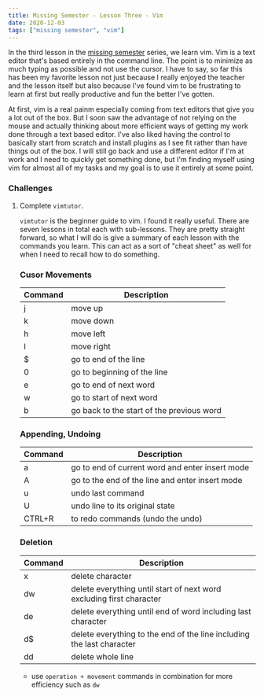 ```yaml
---
title: Missing Semester - Lesson Three - Vim
date: 2020-12-03
tags: ["missing semester", "vim"]
---
```


In the third lesson in the [missing semester](https://missing.csail.mit.edu/) series, we learn vim. Vim is a text editor that's based entirely in the command line. The point is to minimize as much typing as possible and not use the cursor. I have to say, so far this has been my favorite lesson not just because I really enjoyed the teacher and the lesson itself but also because I've found vim to be frustrating to learn at first but really productive and fun the better I've gotten.

At first, vim is a real painm especially coming from text editors that give you a lot out of the box. But I soon saw the advantage of not relying on the mouse and actually thinking about more efficient ways of getting my work done through a text based editor. I've also liked having the control to basically start from scratch and install plugins as I see fit rather than have things out of the box. I will still go back and use a different editor if I'm at work and I need to quickly get something done, but I'm finding myself using vim for almost all of my tasks and my goal is to use it entirely at some point.

### Challenges

1. Complete `vimtutor`.

	`vimtutor` is the beginner guide to vim. I found it really useful. There are seven lessons in total each with sub-lessons. They are pretty straight forward, so what I will do is give a summary of each lesson with the commands you learn. This can act as a sort of "cheat sheet" as well for when I need to recall how to do something.

	### Cusor Movements
	Command | Description
	---	| ---
	j	| move up	
	k 	| move down	
	h	| move left
	l	| move right
	$	| go to end of the line
	0	| go to beginning of the line
	e	| go to end of next word
	w	| go to start of next word
	b	| go back to the start of the previous word
	
	### Appending, Undoing
	Command | Description
	---	| ---
	a	| go to end of current word and enter insert mode
	A	| go to the end of the line and enter insert mode
	u	| undo last command
	U	| undo line to its original state
	CTRL+R  | to redo commands (undo the undo)

	### Deletion
	Command | Description
	---	| ---
	x	| delete character
	dw	| delete everything until start of next word excluding first character
	de 	| delete everything until end of word including last character
	d$	| delete everything to the end of the line including the last character
	dd	| delete whole line

	* use `operation + movement` commands in combination for more efficiency such as `dw`
	
	






